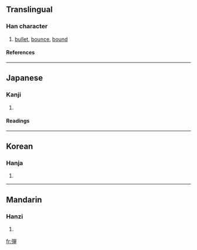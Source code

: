 {{see|彈}}

==Translingual==
===Han character===
{{Han char|rn=57|rad=弓|as=09|sn=12|four=|canj=弓火田十 (NFWJ)}}
# [[bullet]], [[bounce]], [[bound]]
====References====
{{Han ref|kx=0360.221|dkj=09836|dj=0678.100|hdz=21000.041|uh=5F3E|ud=24382}}
----
==Japanese==
===Kanji===
{{ja-kanji|grade=c|rs=弓09}}
# {{defn|Japanese}} 
====Readings====
{{ja-readings|on=[[だん]] (dan), [[たん]] (tan)|kun=[[たま]] (tama), [[はずむ]] (hazumu), [[ひく]] (hiku), [[はじく]] (hajiku)}}
----
==Korean==
===Hanja===
{{ko-hanja|hangeul=탄|eumhun=|rv=tan|mr=t'an|y=than}}
# {{defn|Korean}}
----
==Mandarin==
===Hanzi===
{{cmn-hanzi|pin=[[dàn]] (dan4)|wg=tan<sup>4</sup>}}
# {{defn|Mandarin}}

[[fr:弾]]